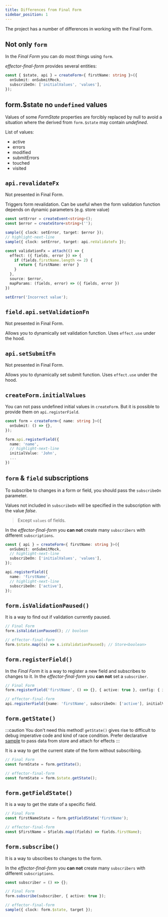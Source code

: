 ```yaml
---
title: Differences from Final Form
sidebar_position: 1
---
```


The project has a number of differences in working with the Final Form.

## Not only `form`

In the _Final Form_ you can do most things using `form`.

_effector-final-form_ provides several entities:

```ts
const { $state, api } = createForm<{ firstName: string }>({
  onSubmit: onSubmitMock,
  subscribeOn: ['initialValues', 'values'],
});
```

## form.$state no `undefined` values

Values of some _FormState_ properties are forcibly replaced by null to avoid a situation where the derived from `form.$state` may contain _undefined_.

List of values:

- active
- errors
- modified
- submitErrors
- touched
- visited

## `api.revalidateFx`

Not presented in Final Form.

Triggers form revalidation. Can be useful when the form validation function depends on dynamic parameters (e.g. store value)

```ts
const setError = createEvent<string>();
const $error = createStore<string>('');

sample({ clock: setError, target: $error });
// highlight-next-line
sample({ clock: setError, target: api.reValidateFx });

const validationFx = attach(() => {
  effect: ({ fields, error }) => {
    if (fields.firstName.length <= 2) {
      return { firstName: error }
    }
  },
  source: $error,
  mapParams: (fields, error) => ({ fields, error })
})

setError('Incorrect value');
```

## `field.api.setValidationFn`

Not presented in Final Form.

Allows you to dynamically set validation function. Uses `effect.use` under the hood.

## `api.setSubmitFn`

Not presented in Final Form.

Allows you to dynamically set submit function. Uses `effect.use` under the hood.

## `createForm.initialValues`

You can not pass undefined initial values in `createForm`.
But it is possible to provide them on `api.registerField`.

```ts
const form = createForm<{ name: string }>({
  onSubmit: () => {},
});

form.api.registerField({
  name: 'name',
  // highlight-next-line
  initialValue: 'John',
  ...
})

```

## `form` & `field` subscriptions

To subscribe to changes in a form or field, you should pass the `subscribeOn` parameter.

Values not included in `subscribeOn` will be specified in the subscription with the value _false_.

> Except `values` of fields.

In the _effector-final-form_ you **can not** create many `subscribers` with different `subscriptions`.

```ts
const { api } = createForm<{ firstName: string }>({
  onSubmit: onSubmitMock,
  // highlight-next-line
  subscribeOn: ['initialValues', 'values'],
});

api.registerField({
  name: 'firstName',
  // highlight-next-line
  subscribeOn: ['active'],
});
```

## `form.isValidationPaused()`

It is a way to find out if validation currently paused.

```ts
// Final Form
form.isValidationPaused(); // boolean

// effector-final-form
form.$state.map((s) => s.isValidationPaused); // Store<boolean>
```

## `form.registerField()`

In the _Final Form_ it is a way to register a new field and subscribes to changes to it.
In the _effector-final-form_ you **can not** set a `subscriber`.

```ts
// Final Form
form.registerField('firstName', () => {}, { active: true }, config: { initialValue: 'John' });

// effector-final-form
api.registerField({name: 'firstName', subscribeOn: ['active'], initialValue: 'John' })
```

## `form.getState()`

:::caution You don't need this method!
`getState()` gives rise to difficult to debug imperative code and kind of race condition. Prefer declarative [sample](https://effector.dev/docs/api/effector/sample) to pass data from store and attach for effects
:::

It is a way to get the current state of the form without subscribing.

```ts
// Final Form
const formState = form.getState();

// effector-final-form
const formState = form.$state.getState();
```

## `form.getFieldState()`

It is a way to get the state of a specific field.

```ts
// Final Form
const firstNameState = form.getFieldState('firstName');

// effector-final-form
const $firstName = $fields.map((fields) => fields.firstName);
```

## `form.subscribe()`

It is a way to ubscribes to changes to the form.

In the _effector-final-form_ you **can not** create many `subscribers` with different `subscriptions`.

```ts
const subscriber = () => {};

// Final Form
form.subscribe(subscriber, { active: true });

// effector-final-form
sample({ clock: form.$state, target });
```
